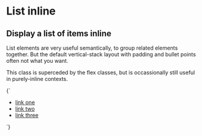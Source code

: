 
<Meta title="Layout/List inline" />

# List inline

## Display a list of items inline

List elements are very useful semantically, to group related elements together. But the default vertical-stack layout with padding and bullet points often not what you want.

This class is superceded by the flex classes, but is occassionally still useful in purely-inline contexts.

<Canvas>
  <Story name="List inline">
    {`
      <ul class="l-list-inline">
        <li><a href="#one">link one</a></li>
        <li><a href="#two">link two</a></li>
        <li><a href="#three">link three</a></li>
      </ul>
    `}
  </Story>
</Canvas>
